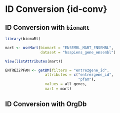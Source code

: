 # ID Conversion {id-conv}

## ID Conversion with `biomaRt`

```r
library(biomaRt)

mart <- useMart(biomart = "ENSEMBL_MART_ENSEMBL",
                dataset = "hsapiens_gene_ensembl")

View(listAttributes(mart))

ENTREZ2PFAM <- getBM(filters = "entrezgene_id",
                  attributes = c("entrezgene_id", 
                                 "pfam"),
                  values = all_genes,
                  mart = mart)
```


## ID Conversion with OrgDb
